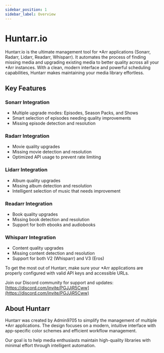 ```yaml
---
sidebar_position: 1
sidebar_label: Overview
---
```



# Huntarr.io

<div className="glow-blue" style={{borderRadius: '8px', padding: '1rem', marginBottom: '2rem', backgroundColor: 'rgba(52, 152, 219, 0.1)'}}>
  Huntarr.io is the ultimate management tool for *Arr applications (Sonarr, Radarr, Lidarr, Readarr, Whisparr). It automates the process of finding missing media and upgrading existing media to better quality across all your *Arr instances. With a clean, modern interface and powerful scheduling capabilities, Huntarr makes maintaining your media library effortless.
</div>

## Key Features

<div className="sonarr-border">
  <h3 className="sonarr-color">Sonarr Integration</h3>
  <ul>
    <li>Multiple upgrade modes: Episodes, Season Packs, and Shows</li>
    <li>Smart selection of episodes needing quality improvements</li>
    <li>Missing episode detection and resolution</li>
  </ul>
</div>

<div className="radarr-border" style={{marginTop: '1rem'}}>
  <h3 className="radarr-color">Radarr Integration</h3>
  <ul>
    <li>Movie quality upgrades</li>
    <li>Missing movie detection and resolution</li>
    <li>Optimized API usage to prevent rate limiting</li>
  </ul>
</div>

<div className="lidarr-border" style={{marginTop: '1rem'}}>
  <h3 className="lidarr-color">Lidarr Integration</h3>
  <ul>
    <li>Album quality upgrades</li>
    <li>Missing album detection and resolution</li>
    <li>Intelligent selection of music that needs improvement</li>
  </ul>
</div>

<div className="readarr-border" style={{marginTop: '1rem'}}>
  <h3 className="readarr-color">Readarr Integration</h3>
  <ul>
    <li>Book quality upgrades</li>
    <li>Missing book detection and resolution</li>
    <li>Support for both ebooks and audiobooks</li>
  </ul>
</div>

<div className="whisparr-border" style={{marginTop: '1rem'}}>
  <h3 className="whisparr-color">Whisparr Integration</h3>
  <ul>
    <li>Content quality upgrades</li>
    <li>Missing content detection and resolution</li>
    <li>Support for both V2 (Whisparr) and V3 (Eros)</li>
  </ul>
</div>

<Warning>
  To get the most out of Huntarr, make sure your *Arr applications are properly configured with valid API keys and accessible URLs. 
  
  Join our Discord community for support and updates: [https://discord.com/invite/PGJJjR5Cww](https://discord.com/invite/PGJJjR5Cww)
</Warning>

## About Huntarr

Huntarr was created by Admin9705 to simplify the management of multiple *Arr applications. The design focuses on a modern, intuitive interface with app-specific color schemes and efficient workflow management. 

Our goal is to help media enthusiasts maintain high-quality libraries with minimal effort through intelligent automation.